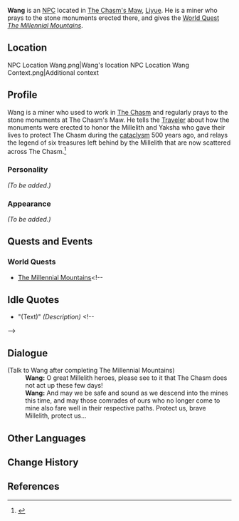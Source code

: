 {{Meta
<!-- Remove this template after adding the missing info -->
|missing_NPC_profile  = yes
}}
{{Character Infobox
|type             = NPC
|image            = NPC Wang.png
|region           = Liyue
|title            = Miner
}}
'''Wang''' is an [[NPC]] located in [[The Chasm's Maw]], [[Liyue]]. He is a miner who prays to the stone monuments erected there, and gives the [[World Quest]] ''[[The Millennial Mountains]]''.

==Location==
<gallery hideaddbutton="true" captionalign="center">
NPC Location Wang.png|Wang's location
NPC Location Wang Context.png|Additional context
</gallery>

==Profile==
<!-- detailed story/lore information goes here -->
Wang is a miner who used to work in [[The Chasm]] and regularly prays to the stone monuments at The Chasm's Maw. He tells the [[Traveler]] about how the monuments were erected to honor the Millelith and Yaksha who gave their lives to protect The Chasm during the [[cataclysm]] 500 years ago, and relays the legend of six treasures left behind by the Millelith that are now scattered across The Chasm.<ref>{{Ref/Quest|The Millennial Mountains}}</ref>

===Personality===
''(To be added.)''

===Appearance===
''(To be added.)''

==Quests and Events==
<!-- Hide/remove empty sections -->
===World Quests===
*[[The Millennial Mountains]]<!--

==Idle Quotes==
* "(Text)" ''(Description)''<!-- Description is only needed if they have idle quotes that change based on time of day, or change from clearing certain quests
** {{A|VO Wang 1.ogg}} "(Text)" ''(Voice-Over)''<!-- Used if the audio voiceline is different from the text displayed over their heads --><!--
-->
==Dialogue==
{{Dialogue start}}
;(Talk to Wang after completing The Millennial Mountains)
:'''Wang:''' O great Millelith heroes, please see to it that The Chasm does not act up these few days!
:'''Wang:''' And may we be safe and sound as we descend into the mines this time, and may those comrades of ours who no longer come to mine also fare well in their respective paths. Protect us, brave Millelith, protect us...
{{Dialogue end}}

==Other Languages==
{{Other Languages
|default_hidden = 1
|en      = Wang
|zhs     = 阿望
|zhs_rm  = Ā Wàng
|zht     = 阿望
|zht_rm  = Ā Wàng
|ja      = 望
|ja_rm   = Bou{{Assumed}}
|ko      = 아망
|ko_rm   = Amang
|es      = Wang
|fr      = Wang
|ru      = Ван
|th      = Wang
|vi      = Wang
|de      = Wang
|id      = Wang
|pt      = Wang
}}

==Change History==
{{Change History|2.7}}


==References==
{{Reflist}}